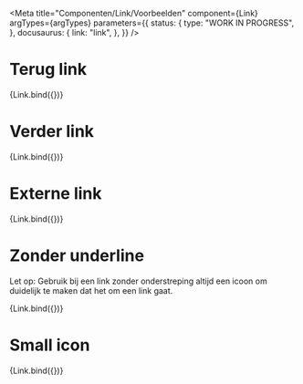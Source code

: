 
<Meta
  title="Componenten/Link/Voorbeelden"
  component={Link}
  argTypes={argTypes}
  parameters={{
    status: {
      type: "WORK IN PROGRESS",
    },
    docusaurus: {
      link: "link",
    },
  }}
/>

# Terug link

<Canvas>
  <Story
    name="Terug link"
    args={{ ...defaultArgs, content: "Terug", icon: "terug", showIcon: "before", iconAriaLabel: "Ga terug" }}
  >
    {Link.bind({})}
  </Story>
</Canvas>

# Verder link

<Canvas>
  <Story
    name="Verder link"
    args={{
      ...defaultArgs,
      content: "Verder",
      icon: "pijl-naar-rechts",
      showIcon: "after",
      iconAriaLabel: "Ga verder",
    }}
  >
    {Link.bind({})}
  </Story>
</Canvas>

# Externe link

<Canvas>
  <Story
    name="Externe link"
    args={{
      ...defaultArgs,
      content: "Externe link",
      icon: "pijl-naar-rechtsboven",
      showIcon: "after",
      iconAriaLabel: "Ga naar www.rvo.nl (externe link)",
    }}
  >
    {Link.bind({})}
  </Story>
</Canvas>

# Zonder underline

Let op: Gebruik bij een link zonder onderstreping altijd een icoon om duidelijk te maken dat het om een link gaat.

<Canvas>
  <Story
    name="Zonder underline"
    args={{
      ...defaultArgs,
      content: "Verder",
      icon: "pijl-naar-rechts",
      showIcon: "after",
      noUnderline: true,
      iconAriaLabel: "Ga verder",
    }}
  >
    {Link.bind({})}
  </Story>
</Canvas>

# Small icon

<Canvas>
  <Story
    name="Small icon"
    args={{
      ...defaultArgs,
      content: "Verder",
      icon: "pijl-naar-rechts",
      showIcon: "after",
      iconSize: "sm",
      iconAriaLabel: "Ga verder",
    }}
  >
    {Link.bind({})}
  </Story>
</Canvas>
